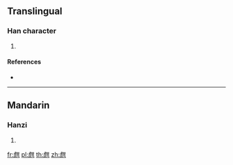 {{character info/new}}
==Translingual==

===Han character===
{{Han char|rn=99|rad=甘|as=08|sn=13|four=24217|canj=YUTM}}

# {{defn|Han|sort=甘08}}

====References====
* {{Han ref|kx=0754.150|dkj=21658|dj=1161.080|hdz=42823.030|uh=751D|ud=29981|bh=DEC3|bd=57027}}

----

==Mandarin==

===Hanzi===
{{cmn-hanzi|pin=[[hān]] ([[han1]])|wg=han<sup>1</sup>}}

# {{defn|lang=cmn|sort=甘08}}

[[fr:甝]]
[[pl:甝]]
[[th:甝]]
[[zh:甝]]